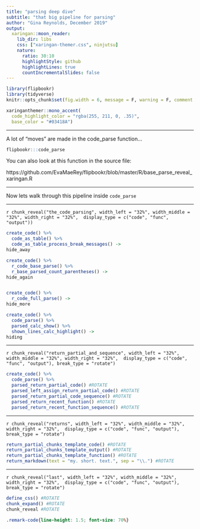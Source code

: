 ```yaml
---
title: "parsing deep dive"
subtitle: "that big pipeline for parsing"
author: "Gina Reynolds, December 2019"
output:
  xaringan::moon_reader:
    lib_dir: libs
    css: ["xaringan-themer.css", ninjutsu]
    nature:
      ratio: 30:10
      highlightStyle: github
      highlightLines: true
      countIncrementalSlides: false
---
```


```r
library(flipbookr)
library(tidyverse)
knitr::opts_chunk$set(fig.width = 6, message = F, warning = F, comment = "", cache = F)
```

```r
xaringanthemer::mono_accent(
  code_highlight_color = "rgba(255, 211, 0, .35)",
  base_color = "#03418A")
```




---

A lot of "moves" are made in the code_parse function... 

```r
flipbookr:::code_parse
```

You can also look at this function in the source file:

https://github.com/EvaMaeRey/flipbookr/blob/master/R/base_parse_reveal_xaringan.R

---

Now lets walk through this pipeline inside `code_parse`


---

`r chunk_reveal("the_code_parsing", width_left = "32%", width_middle = "32%", width_right = "32%",  display_type = c("code", "func", "output"))`

```r
create_code() %>%
  code_as_table() %>%
  code_as_table_process_break_messages() ->
hide_away

create_code() %>%
  r_code_base_parse() %>% 
  r_base_parsed_count_parentheses() ->
hide_again


create_code() %>% 
  r_code_full_parse() ->
hide_more

create_code() %>% 
  code_parse() %>% 
  parsed_calc_show() %>% 
  shown_lines_calc_highlight() ->
hiding
```

---

`r chunk_reveal("return_partial_and_sequence", width_left = "32%", width_middle = "32%", width_right = "32%",  display_type = c("code", "func", "output"), break_type = "rotate")`

```r
create_code() %>% 
  code_parse() %>% 
  parsed_return_partial_code() #ROTATE
  parsed_left_assign_return_partial_code() #ROTATE
  parsed_return_partial_code_sequence() #ROTATE
  parsed_return_recent_function() #ROTATE
  parsed_return_recent_function_sequence() #ROTATE
```


---

`r chunk_reveal("returns", width_left = "32%", width_middle = "32%", width_right = "32%",  display_type = c("code", "func", "output"), break_type = "rotate")`

```r
return_partial_chunks_template_code() #ROTATE
return_partial_chunks_template_output() #ROTATE
return_partial_chunks_template_function() #ROTATE
return_markdown(text = "my. short. text.", sep = "\\.") #ROTATE

```



---

`r chunk_reveal("last", width_left = "32%", width_middle = "32%", width_right = "32%",  display_type = c("code", "func", "output"), break_type = "rotate")`

```r
define_css() #ROTATE
chunk_expand() #ROTATE
chunk_reveal #ROTATE
```


```css
.remark-code{line-height: 1.5; font-size: 70%}
```